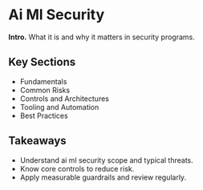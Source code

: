 # Ai Ml Security

**Intro.** What it is and why it matters in security programs.

## Key Sections
- Fundamentals
- Common Risks
- Controls and Architectures
- Tooling and Automation
- Best Practices

## Takeaways
- Understand ai ml security scope and typical threats.
- Know core controls to reduce risk.
- Apply measurable guardrails and review regularly.

